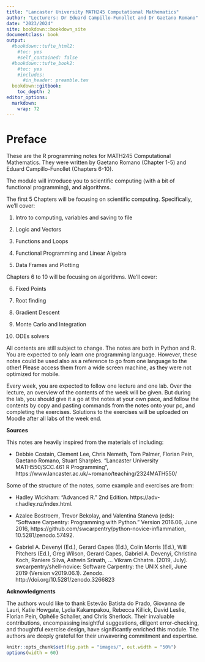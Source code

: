 ```yaml
---
title: "Lancaster University MATH245 Computational Mathematics"
author: "Lecturers: Dr Eduard Campillo-Funollet and Dr Gaetano Romano"
date: "2023/2024"
site: bookdown::bookdown_site
documentclass: book
output:
  #bookdown::tufte_html2:
    #toc: yes
    #self_contained: false
  #bookdown::tufte_book2:
    #toc: yes
    #includes:
      #in_header: preamble.tex
  bookdown::gitbook:
    toc_depth: 2
editor_options: 
  markdown: 
    wrap: 72
---
```


# Preface {.unnumbered}

These are the R programming notes for MATH245 Computational Mathematics.
They were written by Gaetano Romano (Chapter 1-5) and Eduard
Campillo-Funollet (Chapters 6-10).

The module will introduce you to scientific computing (with a bit of
functional programming), and algorithms.

The first 5 Chapters will be focusing on scientific computing.
Specifically, we'll cover:

1.  Intro to computing, variables and saving to file

2.  Logic and Vectors

3.  Functions and Loops

4.  Functional Programming and Linear Algebra

5.  Data Frames and Plotting

Chapters 6 to 10 will be focusing on algorithms. We'll cover:

6.  Fixed Points

7.  Root finding

8.  Gradient Descent

9.  Monte Carlo and Integration

10. ODEs solvers

All contents are still subject to change. The notes are both in Python and R. You are expected to only learn one programming language. However, these notes could be used also as a reference to go from one language to the other! Please access them from a wide screen machine, as they were not optimized for mobile.

Every week, you are expected to follow one lecture and one lab. Over the lecture, an overview of the contents of the week will be given. But during the lab, you should give it a go at the notes at your own pace, and follow the contents by copy and pasting commands from the notes onto your pc, and completing the exercises.
Solutions to the exercises will be uploaded on Moodle after all labs of the week end.

**Sources**

This notes are heavily inspired from the materials of including:

-   Debbie Costain, Clement Lee, Chris Nemeth, Tom Palmer, Florian Pein, Gaetano Romano, Stuart Sharples.
"Lancaster University MATH550/SCC.461 R Programming",
https://www.lancaster.ac.uk/~romano/teaching/2324MATH550/

Some of the structure of the notes, some example and exercises are from: 

-   Hadley Wickham: "Advanced R." 2nd Edition. https://adv-r.hadley.nz/index.html.

-   Azalee Bostroem, Trevor Bekolay, and Valentina Staneva (eds):
"Software Carpentry: Programming with Python."  Version 2016.06, June
2016, https://github.com/swcarpentry/python-novice-inflammation,
10.5281/zenodo.57492.

-   Gabriel A. Devenyi (Ed.), Gerard Capes (Ed.), Colin Morris (Ed.), Will Pitchers (Ed.),
Greg Wilson, Gerard Capes, Gabriel A. Devenyi, Christina Koch, Raniere Silva, Ashwin Srinath, … Vikram Chhatre.
(2019, July). swcarpentry/shell-novice: Software Carpentry: the UNIX shell, June 2019 (Version v2019.06.1).
Zenodo. http://doi.org/10.5281/zenodo.3266823

**Acknowledgments**

The authors would like to thank Estevão Batista do Prado, Giovanna de Lauri, Katie Howgate, Lydia Kakampakou, Rebecca Killick, David Leslie, Florian Pein, Ophélie Schaller, and Chris Sherlock. Their invaluable contributions, encompassing insightful suggestions, diligent error-checking, and thoughtful exercise design, have significantly enriched this module. The authors are deeply grateful for their unwavering commitment and expertise.

```r
knitr::opts_chunk$set(fig.path = "images/", out.width = "50%")
options(width = 60)
```
